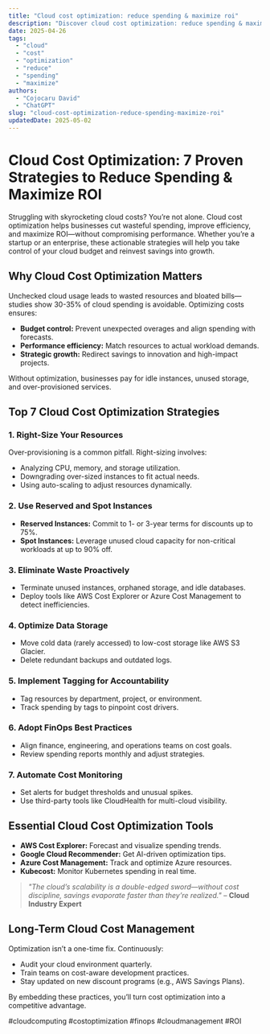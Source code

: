 ```yaml
---
title: "Cloud cost optimization: reduce spending & maximize roi"
description: "Discover cloud cost optimization: reduce spending & maximize roi with this in-depth guide, providing actionable insights and practical tips to boost your knowledge and results."
date: 2025-04-26
tags:
  - "cloud"
  - "cost"
  - "optimization"
  - "reduce"
  - "spending"
  - "maximize"
authors:
  - "Cojocaru David"
  - "ChatGPT"
slug: "cloud-cost-optimization-reduce-spending-maximize-roi"
updatedDate: 2025-05-02
---
```


# Cloud Cost Optimization: 7 Proven Strategies to Reduce Spending & Maximize ROI  

Struggling with skyrocketing cloud costs? You’re not alone. Cloud cost optimization helps businesses cut wasteful spending, improve efficiency, and maximize ROI—without compromising performance. Whether you’re a startup or an enterprise, these actionable strategies will help you take control of your cloud budget and reinvest savings into growth.  

## Why Cloud Cost Optimization Matters  

Unchecked cloud usage leads to wasted resources and bloated bills—studies show 30-35% of cloud spending is avoidable. Optimizing costs ensures:  

- **Budget control:** Prevent unexpected overages and align spending with forecasts.  
- **Performance efficiency:** Match resources to actual workload demands.  
- **Strategic growth:** Redirect savings to innovation and high-impact projects.  

Without optimization, businesses pay for idle instances, unused storage, and over-provisioned services.  

## Top 7 Cloud Cost Optimization Strategies  

### 1. Right-Size Your Resources  

Over-provisioning is a common pitfall. Right-sizing involves:  

- Analyzing CPU, memory, and storage utilization.  
- Downgrading over-sized instances to fit actual needs.  
- Using auto-scaling to adjust resources dynamically.  

### 2. Use Reserved and Spot Instances  

- **Reserved Instances:** Commit to 1- or 3-year terms for discounts up to 75%.  
- **Spot Instances:** Leverage unused cloud capacity for non-critical workloads at up to 90% off.  

### 3. Eliminate Waste Proactively  

- Terminate unused instances, orphaned storage, and idle databases.  
- Deploy tools like AWS Cost Explorer or Azure Cost Management to detect inefficiencies.  

### 4. Optimize Data Storage  

- Move cold data (rarely accessed) to low-cost storage like AWS S3 Glacier.  
- Delete redundant backups and outdated logs.  

### 5. Implement Tagging for Accountability  

- Tag resources by department, project, or environment.  
- Track spending by tags to pinpoint cost drivers.  

### 6. Adopt FinOps Best Practices  

- Align finance, engineering, and operations teams on cost goals.  
- Review spending reports monthly and adjust strategies.  

### 7. Automate Cost Monitoring  

- Set alerts for budget thresholds and unusual spikes.  
- Use third-party tools like CloudHealth for multi-cloud visibility.  

## Essential Cloud Cost Optimization Tools  

- **AWS Cost Explorer:** Forecast and visualize spending trends.  
- **Google Cloud Recommender:** Get AI-driven optimization tips.  
- **Azure Cost Management:** Track and optimize Azure resources.  
- **Kubecost:** Monitor Kubernetes spending in real time.  

> *"The cloud’s scalability is a double-edged sword—without cost discipline, savings evaporate faster than they’re realized."* – **Cloud Industry Expert**  

## Long-Term Cloud Cost Management  

Optimization isn’t a one-time fix. Continuously:  

- Audit your cloud environment quarterly.  
- Train teams on cost-aware development practices.  
- Stay updated on new discount programs (e.g., AWS Savings Plans).  

By embedding these practices, you’ll turn cost optimization into a competitive advantage.  

#cloudcomputing #costoptimization #finops #cloudmanagement #ROI